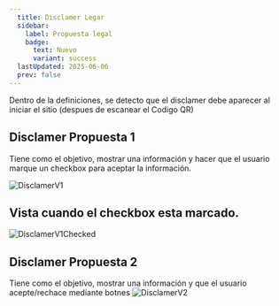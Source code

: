 ```yaml
---
  title: Disclamer Legar
  sidebar:
    label: Propuesta legal
    badge:
      text: Nuevo
      variant: success
  lastUpdated: 2025-06-06
  prev: false
---
```


Dentro de la definiciones, se detecto que el disclamer debe aparecer
al iniciar el sitio (despues de escanear el Codigo QR)

## Disclamer Propuesta 1

Tiene como el objetivo, mostrar una información y hacer que el usuario marque un checkbox para aceptar la información.

![DisclamerV1](./assets/disc_v1.png)

## Vista cuando el checkbox esta marcado.
![DisclamerV1Checked](./assets/disc_v1_checked.png)

## Disclamer Propuesta 2
Tiene como el objetivo, mostrar una información y que el usuario acepte/rechace mediante botnes
![DisclamerV2](./assets/disc_v2.png)

